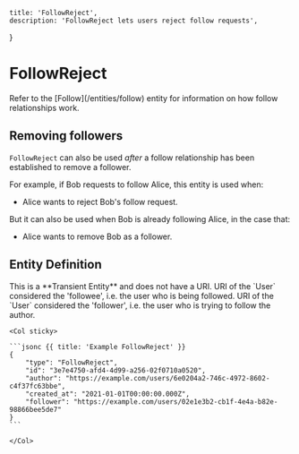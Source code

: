     title: 'FollowReject',
    description: 'FollowReject lets users reject follow requests',
}

# FollowReject

<Note>
    Refer to the [Follow](/entities/follow) entity for information on how follow relationships work.
</Note>

## Removing followers

`FollowReject` can also be used *after* a follow relationship has been established to remove a follower.

For example, if Bob requests to follow Alice, this entity is used when:
- Alice wants to reject Bob's follow request.

But it can also be used when Bob is already following Alice, in the case that:
- Alice wants to remove Bob as a follower.

## Entity Definition

<Row>
    <Col>
        <Properties>
            <Property name="uri" type="null" required={false}>
                This is a **Transient Entity** and does not have a URI.
            </Property>
            <Property name="author" type="URI" required={true} typeLink="/types#uri">
                URI of the `User` considered the 'followee', i.e. the user who is being followed.
            </Property>
            <Property name="follower" type="URI" required={true} typeLink="/types#uri">
                URI of the `User` considered the 'follower', i.e. the user who is trying to follow the author.
            </Property>
        </Properties>
    </Col>

    <Col sticky>

    ```jsonc {{ title: 'Example FollowReject' }}
    {
        "type": "FollowReject",
        "id": "3e7e4750-afd4-4d99-a256-02f0710a0520",
        "author": "https://example.com/users/6e0204a2-746c-4972-8602-c4f37fc63bbe",
        "created_at": "2021-01-01T00:00:00.000Z",
        "follower": "https://example.com/users/02e1e3b2-cb1f-4e4a-b82e-98866bee5de7"
    }
    ```

    </Col>
</Row>